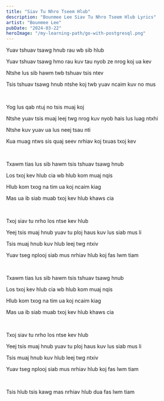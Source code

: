 ```yaml
---
title: "Siav Tu Nhro Tseem Hlub"
description: "Bounmee Lee Siav Tu Nhro Tseem Hlub Lyrics"
artist: "Bounmee Lee"
pubDate: "2024-03-22"
heroImage: "/my-learning-path/go-with-postgresql.png"
---
```


Yuav tshuav tsawg hnub rau wb sib hlub

Yuav tshuav tsawg hmo rau kuv tau nyob ze nrog koj ua kev

Ntshe lus sib hawm twb tshuav tsis ntev

Tsis tshuav tsawg hnub ntshe koj twb yuav ncaim kuv no mus

<br />

Yog lus qab ntuj no tsis muaj koj

Ntshe yuav tsis muaj leej twg nrog kuv nyob hais lus luag ntxhi

Ntshe kuv yuav ua lus neej tsau nti

Kua muag ntws sis quaj seev nrhiav koj txuas txoj kev

<br />

Txawm tias lus sib hawm tsis tshuav tsawg hnub

Los txoj kev hlub cia wb hlub kom muaj nqis

Hlub kom txog na tim ua koj ncaim kiag

Mas ua ib siab muab txoj kev hlub khaws cia

<br />

Txoj siav tu nrho los ntse kev hlub

Yeej tsis muaj hnub yuav tu ploj haus kuv lus siab mus li

Tsis muaj hnub kuv hlub leej twg ntxiv

Yuav tseg nplooj siab mus nrhiav hlub koj fas lwm tiam

<br />

Txawm tias lus sib hawm tsis tshuav tsawg hnub

Los txoj kev hlub cia wb hlub kom muaj nqis

Hlub kom txog na tim ua koj ncaim kiag

Mas ua ib siab muab txoj kev hlub khaws cia

<br />

Txoj siav tu nrho los ntse kev hlub

Yeej tsis muaj hnub yuav tu ploj haus kuv lus siab mus li

Tsis muaj hnub kuv hlub leej twg ntxiv

Yuav tseg nplooj siab mus nrhiav hlub koj fas lwm tiam

<br />

Tsis hlub tsis kawg mas nrhiav hlub dua fas lwm tiam
